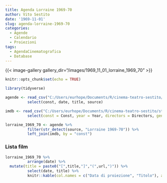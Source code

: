 ```yaml
---
title: Agenda Lorraine 1969-70
author: Vito Sestito
date: '1969-11-01'
slug: agenda-lorraine-1969-70
categories:
  - Agende
  - Calendario
  - Proiezioni
tags:
  - AgendaCinematografica
  - Database
---
```

{{< image-gallery gallery_dir="/images/1969_11_01_lorraine_1969_70" >}}
```r
knitr::opts_chunk$set(echo = TRUE)

library(tidyverse)

agende <- read_csv("C:/Users/eurhope/Documents/R/cinema-teatro-sestito/static/data/programmazione_agende.csv") %>%
          select(const, date, title, source)

imdb <- read_csv("C:/Users/eurhope/Documents/R/cinema-teatro-sestito/static/data/programmazione_imdb.csv") %>%
          select(const = Const, year = Year, directors = Directors, genres = Genres, imdb_rating = `IMDb Rating`, runtime = `Runtime (mins)`, url = URL)

lorraine_1969_70 <- agende %>%
          filter(str_detect(source, "Lorraine 1969-70")) %>%
          left_join(imdb, by = "const")
```
### Lista film
```r
lorraine_1969_70 %>%
          arrange(date) %>%
  mutate(title = paste0("[",title,"]","(",url,")")) %>%
          select(date, title) %>%
          knitr::kable(col.names = c("Data di proiezione", "Titolo"), align = c("l", "l", "l"))
```

